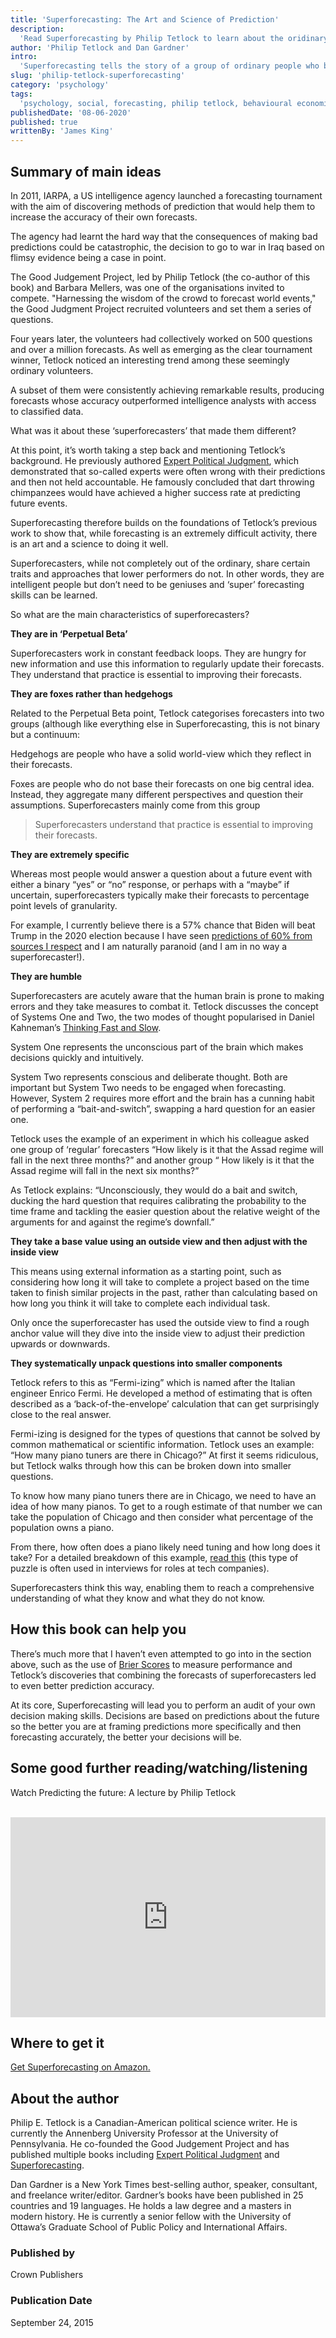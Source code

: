 ```yaml
---
title: 'Superforecasting: The Art and Science of Prediction'
description:
  'Read Superforecasting by Philip Tetlock to learn about the oridinary people who can predict the future.'
author: 'Philip Tetlock and Dan Gardner'
intro:
  'Superforecasting tells the story of a group of ordinary people who became so good at making predictions they consistently outperformed so-called experts, professionals and entire government departments. Who are these people and why are they so special? According to author Philip Tetlock, superforecasting can be learnt and this book is his attempt to show us how.'
slug: 'philip-tetlock-superforecasting'
category: 'psychology'
tags:
  'psychology, social, forecasting, philip tetlock, behavioural economics, daniel kahneman'
publishedDate: '08-06-2020'
published: true
writtenBy: 'James King'
---
```


## Summary of main ideas

In 2011, IARPA, a US intelligence agency launched a forecasting tournament with 
the aim of discovering methods of prediction that would help them to increase the 
accuracy of their own forecasts. 

The agency had learnt the hard way that the consequences of making bad predictions 
could be catastrophic, the decision to go to war in Iraq based on flimsy evidence 
being a case in point.

The Good Judgement Project, led by Philip Tetlock (the co-author of this book) and 
Barbara Mellers, was one of the organisations invited to compete. "Harnessing the 
wisdom of the crowd to forecast world events," the Good Judgment Project recruited 
volunteers and set them a series of questions.


Four years later, the volunteers had collectively worked on 500 questions and over a 
million forecasts. As well as emerging as the clear tournament winner, Tetlock noticed 
an interesting trend among these seemingly ordinary volunteers. 

A subset of them were consistently achieving remarkable results, producing forecasts whose 
accuracy outperformed intelligence analysts with access to classified data.

What was it about these ‘superforecasters’ that made them different? 

At this point, it’s worth taking a step back and mentioning Tetlock’s background. He previously 
authored [Expert Political Judgment](https://www.amazon.com/Expert-Political-Judgment-Good-Know/dp/0691175977/ref=sr_1_1?dchild=1&keywords=Expert+Political+Judgment&qid=1596720299&sr=8-1), which demonstrated that so-called experts were often wrong 
with their predictions and then not held accountable. He famously concluded that dart throwing 
chimpanzees would have achieved a higher success rate at predicting future events. 

Superforecasting therefore builds on the foundations of Tetlock’s previous work to show that, 
while forecasting is an extremely difficult activity, there is an art and a science to doing it 
well. 

Superforecasters, while not completely out of the ordinary, share certain traits and approaches 
that lower performers do not. In other words, they are intelligent people but don’t need to be 
geniuses and ‘super’ forecasting skills can be learned.

So what are the main characteristics of superforecasters?

**They are in ‘Perpetual Beta’**

Superforecasters work in constant feedback loops. They are hungry for new information and use this 
information to regularly update their forecasts. They understand that practice is essential to 
improving their forecasts.

**They are foxes rather than hedgehogs**

Related to the Perpetual Beta point, Tetlock categorises forecasters into two groups (although like 
everything else in Superforecasting, this is not binary but a continuum:


Hedgehogs are people who have a solid world-view which they reflect in their forecasts.

Foxes are people who do not base their forecasts on one big central idea. 
Instead, they aggregate many different perspectives and question their assumptions. 
Superforecasters mainly come from this group

> Superforecasters understand that practice is essential to improving their forecasts.

**They are extremely specific**

Whereas most people would answer a question about a future event with either a binary “yes” or 
“no” response, or perhaps with a “maybe” if uncertain, superforecasters typically make their 
forecasts to percentage point levels of granularity. 

For example, I currently believe there is a 57% chance that Biden will beat Trump in the 2020 
election because I have seen [predictions of 60% from sources I respect](https://www.gjopen.com/questions/1496-who-will-win-the-2020-united-states-presidential-election) and I am naturally paranoid 
(and I am in no way a superforecaster!).

**They are humble**

Superforecasters are acutely aware that the human brain is prone to making errors and they take 
measures to combat it. Tetlock discusses the concept of Systems One and Two, the two modes of thought 
popularised in Daniel Kahneman’s [Thinking Fast and Slow](https://www.amazon.com/Thinking-Fast-Slow-Daniel-Kahneman/dp/0374533555).

System One represents the unconscious part of the brain which makes decisions quickly and intuitively. 

System Two represents conscious and deliberate thought. Both are important but System Two needs to 
be engaged when forecasting. However, System 2 requires more effort and the brain has a cunning 
habit of performing a “bait-and-switch”, swapping a hard question for an easier one. 

Tetlock uses the example of an experiment in which his colleague asked one group of ‘regular’ forecasters 
“How likely is it that the Assad regime will fall in the next three months?” and another group “
How likely is it that the Assad regime will fall in the next six months?”

As Tetlock explains: “Unconsciously, they would do a bait and switch, ducking the hard question that 
requires calibrating the probability to the time frame and tackling the easier question about the relative 
weight of the arguments for and against the regime’s downfall.”

**They take a base value using an outside view and then adjust with the inside view**

This means using external information as a starting point, such as considering how long it will take to 
complete a project based on the time taken to finish similar projects in the past, rather than calculating 
based on how long you think it will take to complete each individual task.

Only once the superforecaster has used the outside view to find a rough anchor value will they dive 
into the inside view to adjust their prediction upwards or downwards.

**They systematically unpack questions into smaller components**

Tetlock refers to this as “Fermi-izing” which is named after the Italian engineer Enrico Fermi. He developed 
a method of estimating that is often described as a ‘back-of-the-envelope’ calculation that can get surprisingly 
close to the real answer.

Fermi-izing is designed for the types of questions that cannot be solved by common mathematical or scientific information. 
Tetlock uses an example: “How many piano tuners are there in Chicago?” At first it seems ridiculous, but Tetlock walks 
through how this can be broken down into smaller questions.

To know how many piano tuners there are in Chicago, we need to have an idea of how many pianos. To get to a rough estimate of 
that number we can take the population of Chicago and then consider what percentage of the population owns a piano. 

From there, how often does a piano likely need tuning and how long does it take? For a detailed breakdown 
of this example, [read this](https://www.wired.com/2014/08/how-to-solve-crazy-open-ended-google-interview-questions/#:~:text=8.,58%20piano%20tuners%20in%20Chicago) (this type of puzzle is often used in interviews for roles at tech companies). 

Superforecasters think this way, enabling them to reach a comprehensive understanding of what they know and what they do not know.

## How this book can help you

There’s much more that I haven’t even attempted to go into in the section above, such as the use of [Brier Scores](https://www.wired.com/2014/08/how-to-solve-crazy-open-ended-google-interview-questions/#:~:text=8.,58%20piano%20tuners%20in%20Chicago) to measure performance and 
Tetlock’s discoveries that combining the forecasts of superforecasters led to even better prediction accuracy. 

At its core, Superforecasting will lead you to perform an audit of your own decision making skills. Decisions are based on predictions about 
the future so the better you are at framing predictions more specifically and then forecasting accurately, the better your decisions will be.

## Some good further reading/watching/listening

Watch Predicting the future: A lecture by Philip Tetlock

<br />
<iframe
  width="100%"
  height="320px"
  src="https://www.youtube.com/embed/xBXDTQdmNyw"
  frameBorder="0"
  allow="accelerometer; autoplay; encrypted-media; gyroscope; picture-in-picture"
  allowFullScreen
></iframe>

## Where to get it

[Get Superforecasting on Amazon.](https://www.amazon.com/Superforecasting-Science-Prediction-Philip-Tetlock/dp/0804136718/ref=sr_1_1?crid=180KY5024QQ9K&dchild=1&keywords=superforecasting&qid=1596720151&sprefix=superfore%2Caps%2C233&sr=8-1)

## About the author

Philip E. Tetlock is a Canadian-American political science writer. He is currently the Annenberg University Professor at the University of Pennsylvania. 
He co-founded the Good Judgement Project and has published multiple books including [Expert Political Judgment](https://www.amazon.com/Expert-Political-Judgment-Good-Know/dp/0691175977/ref=sr_1_1?dchild=1&keywords=Expert+Political+Judgment&qid=1596720299&sr=8-1) and [Superforecasting](https://www.amazon.com/Superforecasting-Science-Prediction-Philip-Tetlock/dp/0804136718/ref=sr_1_1?crid=180KY5024QQ9K&dchild=1&keywords=superforecasting&qid=1596720151&sprefix=superfore%2Caps%2C233&sr=8-1).  

Dan Gardner is a New York Times best-selling author, speaker, consultant, and freelance writer/editor.
Gardner’s books have been published in 25 countries and 19 languages. He holds a law degree and a masters in modern history. He is currently a senior fellow with the University of Ottawa’s Graduate School of Public Policy and International Affairs.

### Published by

Crown Publishers

### Publication Date

September 24, 2015
